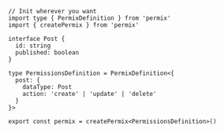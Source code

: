 ```tsx
// Init wherever you want
import type { PermixDefinition } from 'permix'
import { createPermix } from 'permix'

interface Post {
  id: string
  published: boolean
}

type PermissionsDefinition = PermixDefinition<{
  post: {
    dataType: Post
    action: 'create' | 'update' | 'delete'
  }
}>

export const permix = createPermix<PermissionsDefinition>()
```
